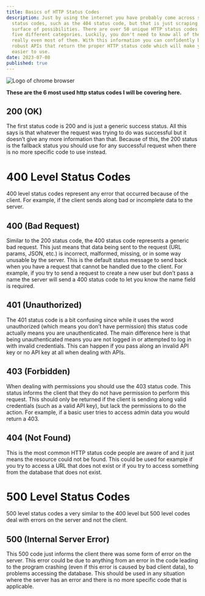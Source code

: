 ```yaml
---
title: Basics of HTTP Status Codes
description: Just by using the internet you have probably come across some HTTP
  status codes, such as the 404 status code, but that is just scraping the
  surface of possibilities. There are over 50 unique HTTP status codes across
  five different categories. Luckily, you don't need to know all of these or
  really even most of them. With this information you can confidently build
  robust APIs that return the proper HTTP status code which will make your API
  easier to use.
date: 2023-07-08
published: true
---
```


<Image
  src="/static/chrome.jpg"
  alt="Logo of chrome browser"
  className="h-auto w-full rounded-md"
  width={640}
  height={360}
/>

**These are the 6 most used http status codes I will be covering here.**

## 200 (OK)

The first status code is 200 and is just a generic success status. All this says is that whatever the request was trying to do was successful but it doesn’t give any more information than that. Because of this, the 200 status is the fallback status you should use for any successful request when there is no more specific code to use instead.

# 400 Level Status Codes

400 level status codes represent any error that occurred because of the client. For example, if the client sends along bad or incomplete data to the server.

## 400 (Bad Request)

Similar to the 200 status code, the 400 status code represents a generic bad request. This just means that data being sent to the request (URL params, JSON, etc.) is incorrect, malformed, missing, or in some way unusable by the server. This is the default status message to send back when you have a request that cannot be handled due to the client. For example, if you try to send a request to create a new user but don’t pass a name the server will send a 400 status code to let you know the name field is required.

## 401 (Unauthorized)

The 401 status code is a bit confusing since while it uses the word unauthorized (which means you don’t have permission) this status code actually means you are unauthenticated. The main difference here is that being unauthenticated means you are not logged in or attempted to log in with invalid credentials. This can happen if you pass along an invalid API key or no API key at all when dealing with APIs.

## 403 (Forbidden)

When dealing with permissions you should use the 403 status code. This status informs the client that they do not have permission to perform this request. This should only be returned if the client is sending along valid credentials (such as a valid API key), but lack the permissions to do the action. For example, if a basic user tries to access admin data you would return a 403.

## 404 (Not Found)

This is the most common HTTP status code people are aware of and it just means the resource could not be found. This could be used for example if you try to access a URL that does not exist or if you try to access something from the database that does not exist.

# 500 Level Status Codes

500 level status codes a very similar to the 400 level but 500 level codes deal with errors on the server and not the client.

## 500 (Internal Server Error)

This 500 code just informs the client there was some form of error on the server. This error could be due to anything from an error in the code leading to the program crashing (even if this error is caused by bad client data), to problems accessing the database. This should be used in any situation where the server has an error and there is no more specific code that is applicable.
